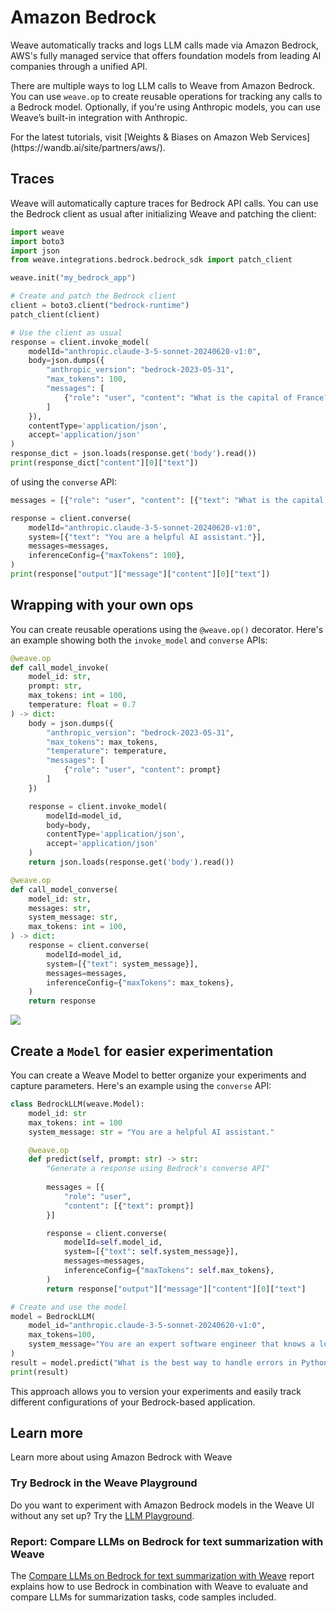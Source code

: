# Amazon Bedrock

Weave automatically tracks and logs LLM calls made via Amazon Bedrock, AWS's fully managed service that offers foundation models from leading AI companies through a unified API.

There are multiple ways to log LLM calls to Weave from Amazon Bedrock. You can use `weave.op` to create reusable operations for tracking any calls to a Bedrock model. Optionally, if you're using Anthropic models, you can use Weave’s built-in integration with Anthropic. 

<Tip>
For the latest tutorials, visit [Weights & Biases on Amazon Web Services](https://wandb.ai/site/partners/aws/).
</Tip>

## Traces

Weave will automatically capture traces for Bedrock API calls. You can use the Bedrock client as usual after initializing Weave and patching the client:

```python lines
import weave
import boto3
import json
from weave.integrations.bedrock.bedrock_sdk import patch_client

weave.init("my_bedrock_app")

# Create and patch the Bedrock client
client = boto3.client("bedrock-runtime")
patch_client(client)

# Use the client as usual
response = client.invoke_model(
    modelId="anthropic.claude-3-5-sonnet-20240620-v1:0",
    body=json.dumps({
        "anthropic_version": "bedrock-2023-05-31",
        "max_tokens": 100,
        "messages": [
            {"role": "user", "content": "What is the capital of France?"}
        ]
    }),
    contentType='application/json',
    accept='application/json'
)
response_dict = json.loads(response.get('body').read())
print(response_dict["content"][0]["text"])
```

of using the `converse` API:

```python lines
messages = [{"role": "user", "content": [{"text": "What is the capital of France?"}]}]

response = client.converse(
    modelId="anthropic.claude-3-5-sonnet-20240620-v1:0",
    system=[{"text": "You are a helpful AI assistant."}],
    messages=messages,
    inferenceConfig={"maxTokens": 100},
)
print(response["output"]["message"]["content"][0]["text"])

```

## Wrapping with your own ops

You can create reusable operations using the `@weave.op()` decorator. Here's an example showing both the `invoke_model` and `converse` APIs:

```python lines
@weave.op
def call_model_invoke(
    model_id: str,
    prompt: str,
    max_tokens: int = 100,
    temperature: float = 0.7
) -> dict:
    body = json.dumps({
        "anthropic_version": "bedrock-2023-05-31",
        "max_tokens": max_tokens,
        "temperature": temperature,
        "messages": [
            {"role": "user", "content": prompt}
        ]
    })

    response = client.invoke_model(
        modelId=model_id,
        body=body,
        contentType='application/json',
        accept='application/json'
    )
    return json.loads(response.get('body').read())

@weave.op
def call_model_converse(
    model_id: str,
    messages: str,
    system_message: str,
    max_tokens: int = 100,
) -> dict:
    response = client.converse(
        modelId=model_id,
        system=[{"text": system_message}],
        messages=messages,
        inferenceConfig={"maxTokens": max_tokens},
    )
    return response
```

![](./imgs/bedrock_converse.png)
## Create a `Model` for easier experimentation

You can create a Weave Model to better organize your experiments and capture parameters. Here's an example using the `converse` API:

```python lines
class BedrockLLM(weave.Model):
    model_id: str
    max_tokens: int = 100
    system_message: str = "You are a helpful AI assistant."

    @weave.op
    def predict(self, prompt: str) -> str:
        "Generate a response using Bedrock's converse API"
        
        messages = [{
            "role": "user",
            "content": [{"text": prompt}]
        }]

        response = client.converse(
            modelId=self.model_id,
            system=[{"text": self.system_message}],
            messages=messages,
            inferenceConfig={"maxTokens": self.max_tokens},
        )
        return response["output"]["message"]["content"][0]["text"]

# Create and use the model
model = BedrockLLM(
    model_id="anthropic.claude-3-5-sonnet-20240620-v1:0",
    max_tokens=100,
    system_message="You are an expert software engineer that knows a lot of programming. You prefer short answers."
)
result = model.predict("What is the best way to handle errors in Python?")
print(result)
```

This approach allows you to version your experiments and easily track different configurations of your Bedrock-based application.

## Learn more

Learn more about using Amazon Bedrock with Weave

### Try Bedrock in the Weave Playground

Do you want to experiment with Amazon Bedrock models in the Weave UI without any set up? Try the [LLM Playground](../tools/playground.mdx).

### Report: Compare LLMs on Bedrock for text summarization with Weave

The [Compare LLMs on Bedrock for text summarization with Weave](https://wandb.ai/byyoung3/ML_NEWS3/reports/Compare-LLMs-on-Amazon-Bedrock-for-text-summarization-with-W-B-Weave--VmlldzoxMDI1MTIzNw) report explains how to use Bedrock in combination with Weave to evaluate and compare LLMs for summarization tasks, code samples included.